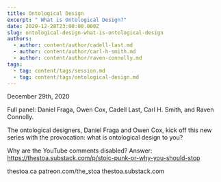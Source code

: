 ```yaml
---
title: Ontological Design
excerpt: " What is Ontological Design?"
date: 2020-12-28T23:00:00.000Z
slug: ontological-design-what-is-ontological-design
authors:
  - author: content/author/cadell-last.md
  - author: content/author/carl-h-smith.md
  - author: content/author/raven-connolly.md
tags:
  - tag: content/tags/session.md
  - tag: content/tags/ontological-design.md
---
```


December 29th, 2020

Full panel: Daniel Fraga, Owen Cox, Cadell Last, Carl H. Smith, and Raven Connolly.

The ontological designers, Daniel Fraga and Owen Cox, kick off this new series with the provocation: what is ontological design to you?

Why are the YouTube comments disabled? Answer: https://thestoa.substack.com/p/stoic-punk-or-why-you-should-stop

thestoa.ca
patreon.com/the_stoa
thestoa.substack.com
